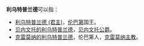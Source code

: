'''利乌特普兰德'''可以指：
* [[利乌特普兰德_(君主)|利乌特普兰德 (君主)]]，[[伦巴第|伦巴第]]国王。
* [[贝内文托的利乌特普兰德|贝内文托的利乌特普兰德]]，[[贝内文托|贝内文托]][[公爵|公爵]]。
* [[克雷莫纳的利乌特普兰德|克雷莫纳的利乌特普兰德]]，伦巴第人，[[克雷莫纳|克雷莫纳]][[主教|主教]]。

{{Disambiguation|L|Cat=六字人名譯名消歧義}}